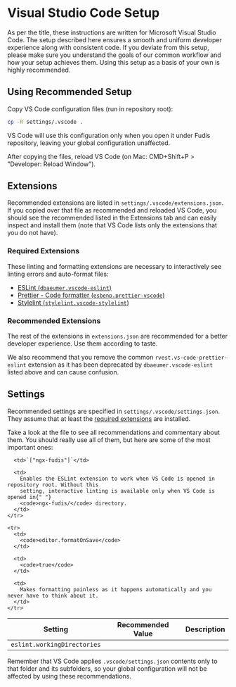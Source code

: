
<Meta title="Documentation/Development/Tooling/Setup VS Code" />

# Visual Studio Code Setup

As per the title, these instructions are written for Microsoft Visual Studio Code. The setup described here ensures a smooth and uniform developer experience along with consistent code. If you deviate from this setup, please make sure you understand the goals of our common workflow and how your setup achieves them. Using this setup as a basis of your own is highly recommended.

## Using Recommended Setup

Copy VS Code configuration files (run in repository root):

```bash
cp -R settings/.vscode .
```

VS Code will use this configuration only when you open it under Fudis repository, leaving your global configuration unaffected.

After copying the files, reload VS Code (on Mac: CMD+Shift+P > "Developer: Reload Window").

## Extensions

Recommended extensions are listed in `settings/.vscode/extensions.json`. If you copied over that file as recommended and reloaded VS Code, you should see the recommended listed in the Extensions tab and can easily inspect and install them (note that VS Code lists only the extensions that you do not have).

### Required Extensions

These linting and formatting extensions are necessary to interactively see linting errors and auto-format files:

- [ESLint (`dbaeumer.vscode-eslint`)](https://marketplace.visualstudio.com/items?itemName=dbaeumer.vscode-eslint)
- [Prettier - Code formatter (`esbenp.prettier-vscode`)](https://marketplace.visualstudio.com/items?itemName=esbenp.prettier-vscode)
- [Stylelint (`stylelint.vscode-stylelint`)](https://marketplace.visualstudio.com/items?itemName=stylelint.vscode-stylelint)

### Recommended Extensions

The rest of the extensions in `extensions.json` are recommended for a better developer experience. Use them according to taste.

We also recommend that you remove the common `rvest.vs-code-prettier-eslint` extension as it has been deprecated by `dbaeumer.vscode-eslint` listed above and can cause confusion.

## Settings

Recommended settings are specified in `settings/.vscode/settings.json`. They assume that at least the [required extensions](#required-extensions) are installed.

Take a look at the file to see all recommendations and commentary about them. You should really use all of them, but here are some of the most important ones:

<table>
  <thead>
    <tr>
      <th>Setting</th>
      <th>Recommended Value</th>
      <th>Description</th>
    </tr>
  </thead>

  <tbody>
    <tr>
      <td>
        <code>eslint.workingDirectories</code>
      </td>

      <td>`["ngx-fudis"]`</td>

      <td>
        Enables the ESLint extension to work when VS Code is opened in repository root. Without this
        setting, interactive linting is available only when VS Code is opened in{" "}
        <code>ngx-fudis/</code> directory.
      </td>
    </tr>

    <tr>
      <td>
        <code>editor.formatOnSave</code>
      </td>

      <td>
        <code>true</code>
      </td>

      <td>
        Makes formatting painless as it happens automatically and you never have to think about it.
      </td>
    </tr>

  </tbody>
</table>

Remember that VS Code applies `.vscode/settings.json` contents only to that folder and its subfolders, so your global configuration will not be affected by using these recommendations.
